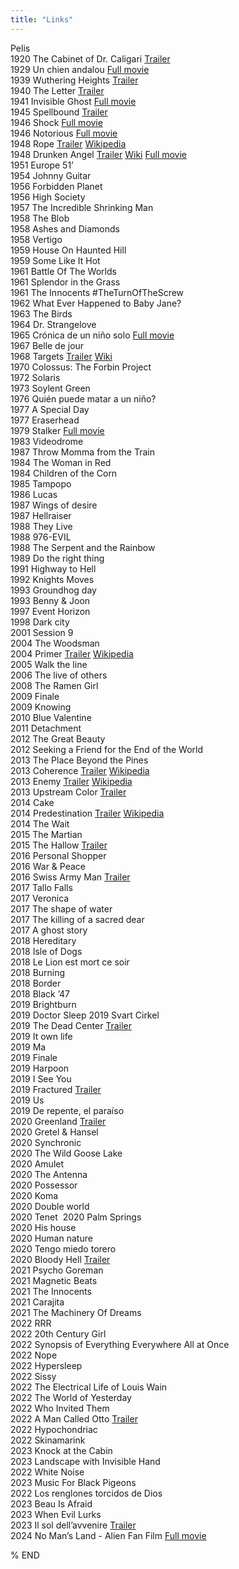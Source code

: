 ```yaml
---
title: "Links"
---
```


Pelis\
1920 The Cabinet of Dr. Caligari <a href="https://www.youtube.com/watch?v=IAtpxqajFak" target="_blank">Trailer</a>\
1929 Un chien andalou <a href="https://www.youtube.com/watch?v=JbBfHy2qNeA" target="_blank">Full movie</a>\
1939 Wuthering Heights <a href="https://www.youtube.com/watch?v=XmuMd4FnnYo" target="_blank">Trailer</a>\
1940 The Letter <a href="https://www.youtube.com/watch?v=qEWK9c-c12E" target="_blank">Trailer</a>\
1941 Invisible Ghost <a href="https://www.youtube.com/watch?v=b8zuKPcdVWE" target="_blank">Full movie</a>\
1945 Spellbound <a href="https://www.youtube.com/watch?v=HIBaGIUbXqI" target="_blank">Trailer</a>\
1946 Shock <a href="https://www.youtube.com/watch?v=lZuHHzKdovM" target="_blank">Full movie</a>\
1946 Notorious <a href="https://www.youtube.com/watch?v=7LwPhO2qPcQ" target="_blank">Full movie</a>\
1948 Rope <a href="https://www.youtube.com/watch?v=8xkQoH8QbVs" target="_blank">Trailer</a>\ <a href="https://en.wikipedia.org/wiki/Rope_%28film%29" target="_blank">Wikipedia</a>\
1948 Drunken Angel <a href="https://www.youtube.com/watch?v=U7aciSwf43o" target="_blank">Trailer</a> <a href="https://en.wikipedia.org/wiki/Drunken_Angel" target="_blank">Wiki</a> <a href="https://www.youtube.com/watch?v=-FYhv39l8jE" target="_blank">Full movie</a>\
1951 Europe 51'\
1954 Johnny Guitar\
1956 Forbidden Planet\
1956 High Society\
1957 The Incredible Shrinking Man\
1958 The Blob\
1958 Ashes and Diamonds\
1958 Vertigo\
1959 House On Haunted Hill\
1959 Some Like It Hot\
1961 Battle Of The Worlds\
1961 Splendor in the Grass\
1961 The Innocents #TheTurnOfTheScrew\
1962 What Ever Happened to Baby Jane?\
1963 The Birds\
1964 Dr. Strangelove\
1965 Crónica de un niño solo <a href="https://www.youtube.com/watch?v=VDGUX7zRqGs" target="_blank">Full movie</a>\
1967 Belle de jour\
1968 Targets <a href="https://www.youtube.com/watch?v=oiSc3xAXX5g" target="_blank">Trailer</a> <a href="https://en.wikipedia.org/wiki/Targets" target="_blank">Wiki</a>\
1970 Colossus: The Forbin Project\
1972 Solaris\
1973 Soylent Green\
1976 Quién puede matar a un niño?\
1977 A Special Day\
1977 Eraserhead\
1979 Stalker <a href="https://www.youtube.com/watch?v=Q3hBLv-HLEc" target="_blank">Full movie</a>\
1983 Videodrome\
1987 Throw Momma from the Train\
1984 The Woman in Red\
1984 Children of the Corn\
1985 Tampopo\
1986 Lucas\
1987 Wings of desire\
1987 Hellraiser\
1988 They Live\
1988 976-EVIL\
1988 The Serpent and the Rainbow\
1989 Do the right thing\
1991 Highway to Hell\
1992 Knights Moves\
1993 Groundhog day\
1993 Benny & Joon\
1997 Event Horizon\
1998 Dark city\
2001 Session 9\
2004 The Woodsman\
2004 Primer <a href="https://www.youtube.com/watch?v=-vD-yj9o664" target="_blank">Trailer</a>\ <a href="https://en.wikipedia.org/wiki/Primer_(film)" target="_blank">Wikipedia</a>\
2005 Walk the line\
2006 The live of others\
2008 The Ramen Girl\
2009 Finale\
2009 Knowing\
2010 Blue Valentine\
2011 Detachment\
2012 The Great Beauty\
2012 Seeking a Friend for the End of the World\
2013 The Place Beyond the Pines\
2013 Coherence <a href="https://www.youtube.com/watch?v=kxAOewNzz-8" target="_blank">Trailer</a>\ <a href="https://en.wikipedia.org/wiki/Coherence_(film)" target="_blank">Wikipedia</a>\
2013 Enemy <a href="https://www.youtube.com/watch?v=FJuaAWrgoUY" target="_blank">Trailer</a>\ <a href="https://en.wikipedia.org/wiki/Enemy_(2013_film)" target="_blank">Wikipedia</a>\
2013 Upstream Color <a href="https://www.youtube.com/watch?v=SilYsr_3vrA" target="_blank">Trailer</a>\
2014 Cake\
2014 Predestination <a href="https://www.youtube.com/watch?v=xxG-YfedrfU" target="_blank">Trailer</a>\ <a href="https://en.wikipedia.org/wiki/Predestination_(film)" target="_blank">Wikipedia</a>\
2014 The Wait\
2015 The Martian\
2015 The Hallow <a href="https://www.youtube.com/watch?v=8fDo3-mluOs" target="_blank">Trailer</a>\
2016 Personal Shopper\
2016 War & Peace\
2016 Swiss Army Man <a href="https://www.youtube.com/watch?v=yrK1f4TsQfM" target="_blank">Trailer</a>\
2017 Tallo Falls\
2017 Veronica\
2017 The shape of water\
2017 The killing of a sacred dear\
2017 A ghost story\
2018 Hereditary\
2018 Isle of Dogs\
2018 Le Lion est mort ce soir\
2018 Burning\
2018 Border\
2018 Black '47\
2019 Brightburn\
2019 Doctor Sleep
2019 Svart Cirkel\
2019 The Dead Center <a href="https://www.youtube.com/watch?v=DmC25jd1N5Q" target="_blank">Trailer</a>\
2019 It own life\
2019 Ma\
2019 Finale\
2019 Harpoon\
2019 I See You\
2019 Fractured  <a href="https://www.youtube.com/watch?v=S8obCz5NSog" target="_blank">Trailer</a>\
2019 Us\
2019 De repente, el paraíso\
2020 Greenland <a href="https://www.youtube.com/watch?v=RTODtIQQRpA" target="_blank">Trailer</a>\
2020 Gretel & Hansel\
2020 Synchronic\
2020 The Wild Goose Lake\
2020 Amulet\
2020 The Antenna\
2020 Possessor\
2020 Koma\
2020 Double world\
2020 Tenet\ 
2020 Palm Springs\
2020 His house\
2020 Human nature\
2020 Tengo miedo torero\
2020 Bloody Hell <a href="https://www.youtube.com/watch?v=dnPQ7x8HxA0" target="_blank">Trailer</a>\
2021 Psycho Goreman\
2021 Magnetic Beats\
2021 The Innocents\
2021 Carajita\
2021 The Machinery Of Dreams\
2022 RRR\
2022 20th Century Girl\
2022 Synopsis of Everything Everywhere All at Once\
2022 Nope\
2022 Hypersleep\
2022 Sissy\
2022 The Electrical Life of Louis Wain\
2022 The World of Yesterday\
2022 Who Invited Them\
2022 A Man Called Otto <a href="https://www.youtube.com/watch?v=eFYUX9l-m5I" target="_blank">Trailer</a>\
2022 Hypochondriac\
2022 Skinamarink\
2023 Knock at the Cabin\
2023 Landscape with Invisible Hand\
2022 White Noise\
2023 Music For Black Pigeons\
2022 Los renglones torcidos de Dios\
2023 Beau Is Afraid\
2023 When Evil Lurks\
2023 Il sol dell'avvenire <a href="https://www.youtube.com/watch?v=2wG9YADIH3c" target="_blank">Trailer</a>\
2024 No Man's Land - Alien Fan Film <a href="https://www.youtube.com/watch?v=h5Fnlq2T0Vg" target="_blank">Full movie</a>\

% END